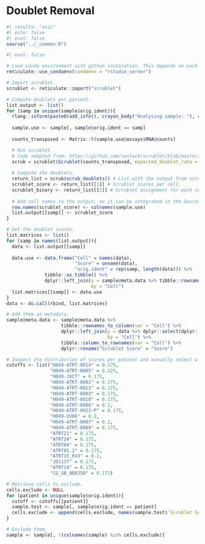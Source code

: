# Doublet Removal {.unnumbered}

```r
#| results: "asis"
#| echo: false
#| eval: false
source("../_common.R")
```

```r
#| eval: false

# Load conda environment with python instalation. This depends on each user's.
reticulate::use_condaenv(condaenv = "rstudio_server")

# Import scrublet.
scrublet <- reticulate::import("scrublet")

# Compute doublets per patient.
list.output <- list()
for (samp in unique(sample$orig.ident)){
  rlang::inform(paste0(add_info(), crayon_body("Analysing sample: "), crayon_key(samp)))
  
  sample.use <- sample[, sample$orig.ident == samp]
  
  counts_transposed <- Matrix::t(sample.use@assays$RNA@counts)

  # Run scrublet.
  # Code adapted from: https://github.com/swolock/scrublet/blob/master/examples/scrublet_basics.ipynb
  scrub = scrublet$Scrublet(counts_transposed, expected_doublet_rate = 0.06)
  
  # Compute the doublets.
  return_list = scrub$scrub_doublets() # List with the output from scrublet.
  scrublet_score <- return_list[[1]] # Scrublet scores per cell.
  scrublet_binary <- return_list[[2]] # Scrublet assignment for each cell.
  
  # Add cell names to the output, so it can be integrated in the Seurat object.
  row.names(scrublet_score) <- colnames(sample.use)
  list.output[[samp]] <- scrublet_score
}

# Get the doublet scores.
list.matrices <- list()
for (samp in names(list.output)){
  data <- list.output[[samp]]
  
  data.use <- data.frame("Cell" = names(data),
                         "Score" = unname(data),
                         "orig.ident" = rep(samp, length(data))) %>% 
              tibble::as_tibble() %>% 
              dplyr::left_join(y = sample@meta.data %>% tibble::rownames_to_column(var = "Cell") %>% dplyr::select(dplyr::all_of(c("Cell", "nCount_RNA", "nFeature_RNA"))),
                               by = "Cell")
  list.matrices[[samp]] <- data.use
}
data <- do.call(rbind, list.matrices)

# Add them as metadata.
sample@meta.data <- sample@meta.data %>% 
                    tibble::rownames_to_column(var = "Cell") %>% 
                    dplyr::left_join(y = data %>% dplyr::select(dplyr::all_of(c("Cell", "Score"))),
                                     by = "Cell") %>% 
                    tibble::column_to_rownames(var = "Cell") %>% 
                    dplyr::rename("Scrublet Score" = "Score")

# Inspect the distribution of scores per patient and manually select a doublet score cutoff for each of them.
cutoffs <- list("H049-ATRT-0014" = 0.175,
                "H049-ATRT-0005" = 0.225,
                "H049-JVCT" = 0.175,
                "H049-ATRT-0001" = 0.175,
                "H049-ATRT-0013" = 0.175,
                "H049-ATRT-0003" = 0.175,
                "H049-ATRT-0010" = 0.175,
                "H049-ATRT-0006" = 0.2,
                "H049-ATRT-0022-P" = 0.175,
                "H049-UV6K" = 0.2,
                "H049-ATRT-0007" = 0.2,
                "H049-ATRT-0009" = 0.175,
                "ATRT21" = 0.175,
                "ATRT24" = 0.175,
                "ATRT04" = 0.175,
                "ATRT05.2" = 0.175,
                "ATRT15_RV3" = 0.2,
                "JD113T" = 0.175,
                "ATRT14" = 0.175,
                "CG_SB_NB8358" = 0.175)

# Retrieve cells to exclude.
cells.exclude <- NULL
for (patient in unique(sample$orig.ident)){
  cutoff <- cutoffs[[patient]]
  sample.test <- sample[, sample$orig.ident == patient]
  cells.exclude <- append(cells.exclude, names(sample.test$`Scrublet Score`[sample.test$`Scrublet Score` >= cutoff]))
}

# Exclude them.
sample <- sample[, !(colnames(sample) %in% cells.exclude)]
```


